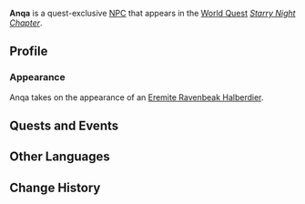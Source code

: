 {{Meta
|missing_NPC_picture  = yes
}}
{{Character Infobox
|type             = Quest NPC
|image            = 
|region           = Sumeru
|affiliation      = The Eremites
}}
'''Anqa''' is a quest-exclusive [[NPC]] that appears in the [[World Quest]] ''[[Starry Night Chapter]]''.

==Profile==
<!--
''(To be added.)''

===Personality===
''(To be added.)''
-->
===Appearance===
Anqa takes on the appearance of an [[Eremite Ravenbeak Halberdier]].

==Quests and Events==
{{Quests and Events}}
<!--
==Trivia==
* 
-->
==Other Languages==
{{Other Languages
|default_hidden = 1
|en      = Anqa
|zhs     = 安迦
|zhs_rm  = Ānjiā
|zht     = 安迦
|zht_rm  = Ānjiā
|ja      = アンガー
|ja_rm   = Angaa
|ko      = 안카
|ko_rm   = Anka
|es      = Anqa
|fr      = Anqa
|ru      = Анка
|th      = Anqa
|vi      = Anqa
|de      = Anqa
|id      = Anqa
|pt      = Anqa
|tr      = Anqa
|it      = Anqa
}}

==Change History==
{{Change History|3.0}}
<!--
==References==
{{Reflist}}
-->